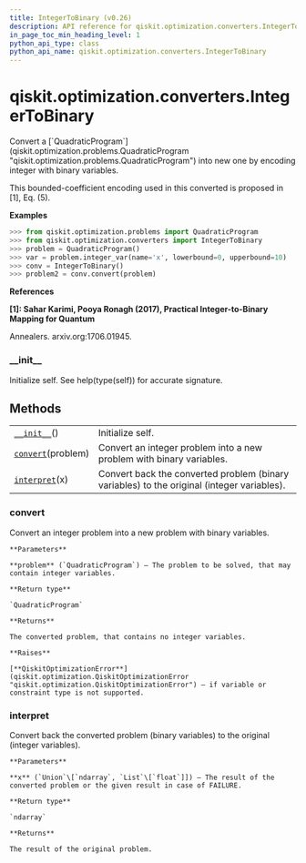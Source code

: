 ```yaml
---
title: IntegerToBinary (v0.26)
description: API reference for qiskit.optimization.converters.IntegerToBinary in qiskit v0.26
in_page_toc_min_heading_level: 1
python_api_type: class
python_api_name: qiskit.optimization.converters.IntegerToBinary
---
```


<span id="qiskit-optimization-converters-integertobinary" />

# qiskit.optimization.converters.IntegerToBinary

<Class id="qiskit.optimization.converters.IntegerToBinary" isDedicatedPage={true} github="https://github.com/qiskit-community/qiskit-aqua/tree/stable/0.9/qiskit/optimization/converters/integer_to_binary.py" signature="IntegerToBinary" modifiers="class">
  Convert a [`QuadraticProgram`](qiskit.optimization.problems.QuadraticProgram "qiskit.optimization.problems.QuadraticProgram") into new one by encoding integer with binary variables.

  This bounded-coefficient encoding used in this converted is proposed in \[1], Eq. (5).

  **Examples**

  ```python
  >>> from qiskit.optimization.problems import QuadraticProgram
  >>> from qiskit.optimization.converters import IntegerToBinary
  >>> problem = QuadraticProgram()
  >>> var = problem.integer_var(name='x', lowerbound=0, upperbound=10)
  >>> conv = IntegerToBinary()
  >>> problem2 = conv.convert(problem)
  ```

  **References**

  **\[1]: Sahar Karimi, Pooya Ronagh (2017), Practical Integer-to-Binary Mapping for Quantum**

  Annealers. arxiv.org:1706.01945.

  ### \_\_init\_\_

  <Function id="qiskit.optimization.converters.IntegerToBinary.__init__" signature="__init__()">
    Initialize self. See help(type(self)) for accurate signature.
  </Function>

  ## Methods

  |                                                                                                                                        |                                                                                            |
  | -------------------------------------------------------------------------------------------------------------------------------------- | ------------------------------------------------------------------------------------------ |
  | [`__init__`](#qiskit.optimization.converters.IntegerToBinary.__init__ "qiskit.optimization.converters.IntegerToBinary.__init__")()     | Initialize self.                                                                           |
  | [`convert`](#qiskit.optimization.converters.IntegerToBinary.convert "qiskit.optimization.converters.IntegerToBinary.convert")(problem) | Convert an integer problem into a new problem with binary variables.                       |
  | [`interpret`](#qiskit.optimization.converters.IntegerToBinary.interpret "qiskit.optimization.converters.IntegerToBinary.interpret")(x) | Convert back the converted problem (binary variables) to the original (integer variables). |

  ### convert

  <Function id="qiskit.optimization.converters.IntegerToBinary.convert" signature="convert(problem)">
    Convert an integer problem into a new problem with binary variables.

    **Parameters**

    **problem** (`QuadraticProgram`) – The problem to be solved, that may contain integer variables.

    **Return type**

    `QuadraticProgram`

    **Returns**

    The converted problem, that contains no integer variables.

    **Raises**

    [**QiskitOptimizationError**](qiskit.optimization.QiskitOptimizationError "qiskit.optimization.QiskitOptimizationError") – if variable or constraint type is not supported.
  </Function>

  ### interpret

  <Function id="qiskit.optimization.converters.IntegerToBinary.interpret" signature="interpret(x)">
    Convert back the converted problem (binary variables) to the original (integer variables).

    **Parameters**

    **x** (`Union`\[`ndarray`, `List`\[`float`]]) – The result of the converted problem or the given result in case of FAILURE.

    **Return type**

    `ndarray`

    **Returns**

    The result of the original problem.
  </Function>
</Class>


